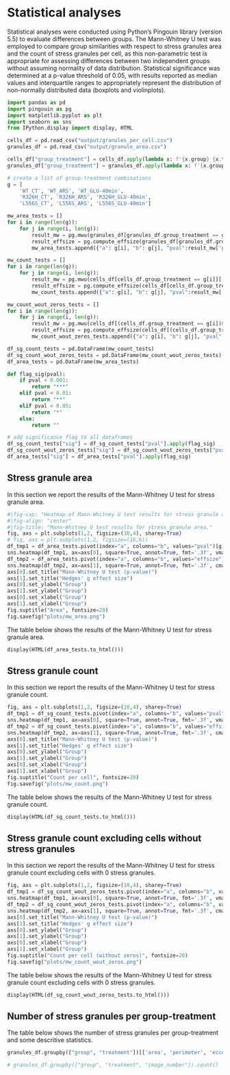 # Statistical analyses

Statistical analyses were conducted using Python's Pingouin library (version 5.5) to evaluate differences between groups. The Mann-Whitney U test was employed to compare group similarities with respect to stress granules area and the count of stress granules per cell, as this non-parametric test is appropriate for assessing differences between two independent groups without assuming normality of data distribution. Statistical significance was determined at a p-value threshold of 0.05, with results reported as median values and interquartile ranges to appropriately represent the distribution of non-normally distributed data (boxplots and violinplots).

```python
import pandas as pd
import pingouin as pg
import matplotlib.pyplot as plt
import seaborn as sns
from IPython.display import display, HTML
```

```python
cells_df = pd.read_csv("output/granules_per_cell.csv")
granules_df = pd.read_csv("output/granule_area.csv")
```

```python
cells_df["group_treatment"] = cells_df.apply(lambda x: f'{x.group}_{x.treatment}', axis=1)
granules_df["group_treatment"] = granules_df.apply(lambda x: f'{x.group}_{x.treatment}', axis=1)
```

```python
# create a list of group-treatment combinations
g = [
    'WT_CT', 'WT_ARS', 'WT_GLU-40min', 
    'R326H_CT', 'R326H_ARS', 'R326H_GLU-40min',
    'L556S_CT', 'L556S_ARS', 'L556S_GLU-40min']
```

```python
mw_area_tests = []
for i in range(len(g)):    
    for j in range(i, len(g)):
        result_mw = pg.mwu(granules_df[granules_df.group_treatment == g[i]]['area'], granules_df[granules_df.group_treatment == g[j]]['area'])
        result_effsize = pg.compute_effsize(granules_df[granules_df.group_treatment == g[i]]['area'], granules_df[granules_df.group_treatment == g[j]]['area'], eftype="hedges")
        mw_area_tests.append({"a": g[i], "b": g[j], "pval":result_mw['p-val'].values[0], "effsize":result_effsize})
```

```python
mw_count_tests = []
for i in range(len(g)):
    for j in range(i, len(g)):
        result_mw = pg.mwu(cells_df[cells_df.group_treatment == g[i]]['granule_count'], cells_df[cells_df.group_treatment == g[j]]['granule_count'])
        result_effsize = pg.compute_effsize(cells_df[cells_df.group_treatment == g[i]]['granule_count'], cells_df[cells_df.group_treatment == g[j]]['granule_count'], eftype="hedges")
        mw_count_tests.append({"a": g[i], "b": g[j], "pval":result_mw['p-val'].values[0], "effsize":result_effsize})
```

```python
mw_count_wout_zeros_tests = []
for i in range(len(g)):
    for j in range(i, len(g)):
        result_mw = pg.mwu(cells_df[(cells_df.group_treatment == g[i])&(cells_df.granule_count > 0)]['granule_count'], cells_df[(cells_df.group_treatment == g[j])&(cells_df.granule_count > 0)]['granule_count'])
        result_effsize = pg.compute_effsize(cells_df[(cells_df.group_treatment == g[i])&(cells_df.granule_count > 0)]['granule_count'], cells_df[(cells_df.group_treatment == g[j])&(cells_df.granule_count > 0)]['granule_count'], eftype="hedges")
        mw_count_wout_zeros_tests.append({"a": g[i], "b": g[j], "pval":result_mw['p-val'].values[0], "effsize":result_effsize})
```

```python
df_sg_count_tests = pd.DataFrame(mw_count_tests)
df_sg_count_wout_zeros_tests = pd.DataFrame(mw_count_wout_zeros_tests)
df_area_tests = pd.DataFrame(mw_area_tests)
```

```python
def flag_sig(pval):
    if pval < 0.001:
        return "***"
    elif pval < 0.01:
        return "**"
    elif pval < 0.05:
        return "*"
    else:
        return ""
```

```python
# add significance flag to all dataframes
df_sg_count_tests["sig"] = df_sg_count_tests["pval"].apply(flag_sig)
df_sg_count_wout_zeros_tests["sig"] = df_sg_count_wout_zeros_tests["pval"].apply(flag_sig)
df_area_tests["sig"] = df_area_tests["pval"].apply(flag_sig)
```

## Stress granule area

In this section we report the results of the Mann-Whitney U test for stress granule area.

```python
#|fig-cap: "Heatmap of Mann-Whitney U test results for stress granule area"
#|fig-align: "center"
#|fig-title: "Mann-Whitney U test results for stress granule area."
fig, axs = plt.subplots(1,2, figsize=(10,4), sharey=True)
# fig, axs = plt.subplots(1,2, figsize=(16,6))
df_tmp1 = df_area_tests.pivot(index="a", columns="b", values="pval")[g].sort_values(by=g)
sns.heatmap(df_tmp1, ax=axs[0], square=True, annot=True, fmt='.3f', vmax=0.1, annot_kws={"size": 6})
df_tmp2 = df_area_tests.pivot(index="a", columns="b", values="effsize")[g].sort_values(by=g)
sns.heatmap(df_tmp2, ax=axs[1], square=True, annot=True, fmt='.3f', cmap="coolwarm", center=0, annot_kws={"size": 6})
axs[0].set_title("Mann-Whitney U test (p-value)")
axs[1].set_title("Hedges' g effect size")
axs[0].set_ylabel("Group")
axs[1].set_ylabel("Group")
axs[0].set_xlabel("Group")
axs[1].set_xlabel("Group")
fig.suptitle("Area", fontsize=20)
fig.savefig("plots/mw_area.png")
```

The table below shows the results of the Mann-Whitney U test for stress granule area.

```python
display(HTML(df_area_tests.to_html()))
```

## Stress granule count

In this section we report the results of the Mann-Whitney U test for stress granule count.

```python
fig, axs = plt.subplots(1,2, figsize=(10,4), sharey=True)
df_tmp1 = df_sg_count_tests.pivot(index="a", columns="b", values="pval")[g].sort_values(by=g)
sns.heatmap(df_tmp1, ax=axs[0], square=True, annot=True, fmt='.3f', vmax=0.1, annot_kws={"size": 6})
df_tmp2 = df_sg_count_tests.pivot(index="a", columns="b", values="effsize")[g].sort_values(by=g)
sns.heatmap(df_tmp2, ax=axs[1], square=True, annot=True, fmt='.3f', cmap="coolwarm", center=0, annot_kws={"size": 6})
axs[0].set_title("Mann-Whitney U test (p-value)")
axs[1].set_title("Hedges' g effect size")
axs[0].set_ylabel("Group")
axs[1].set_ylabel("Group")
axs[0].set_xlabel("Group")
axs[1].set_xlabel("Group")
fig.suptitle("Count per cell", fontsize=20)
fig.savefig("plots/mw_count.png")
```

The table below shows the results of the Mann-Whitney U test for stress granule count.

```python
display(HTML(df_sg_count_tests.to_html()))
```

## Stress granule count excluding cells without stress granules

In this section we report the results of the Mann-Whitney U test for stress granule count excluding cells with 0 stress granules.

```python
fig, axs = plt.subplots(1,2, figsize=(10,4), sharey=True)
df_tmp1 = df_sg_count_wout_zeros_tests.pivot(index="a", columns="b", values="pval")[g].sort_values(by=g)
sns.heatmap(df_tmp1, ax=axs[0], square=True, annot=True, fmt='.3f', vmax=0.1, annot_kws={"size": 6})
df_tmp2 = df_sg_count_wout_zeros_tests.pivot(index="a", columns="b", values="effsize")[g].sort_values(by=g)
sns.heatmap(df_tmp2, ax=axs[1], square=True, annot=True, fmt='.3f', cmap="coolwarm", center=0, annot_kws={"size": 6})
axs[0].set_title("Mann-Whitney U test (p-value)")
axs[1].set_title("Hedges' g effect size")
axs[0].set_ylabel("Group")
axs[1].set_ylabel("Group")
axs[0].set_xlabel("Group")
axs[1].set_xlabel("Group")
fig.suptitle("Count per cell (without zeros)", fontsize=20)
fig.savefig("plots/mw_count_wout_zeros.png")
```

The table below shows the results of the Mann-Whitney U test for stress granule count excluding cells with 0 stress granules.

```python
display(HTML(df_sg_count_wout_zeros_tests.to_html()))
```


## Number of stress granules per group-treatment

The table below shows the number of stress granules per group-treatment and some descritive statistics.

```python
granules_df.groupby(["group", "treatment"])[['area', 'perimeter', 'eccentricity']].describe()
```

```python
# granules_df.groupby(["group", "treatment", "image_number"]).count()
```